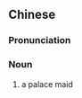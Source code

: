 {{also|侍儿}}
==Chinese==
{{zh-forms|s=侍儿}}

===Pronunciation===
{{zh-pron
|m=shì'ér
|cat=n
}}

===Noun===
{{zh-noun}}

# {{lb|zh|archaic}} a palace maid